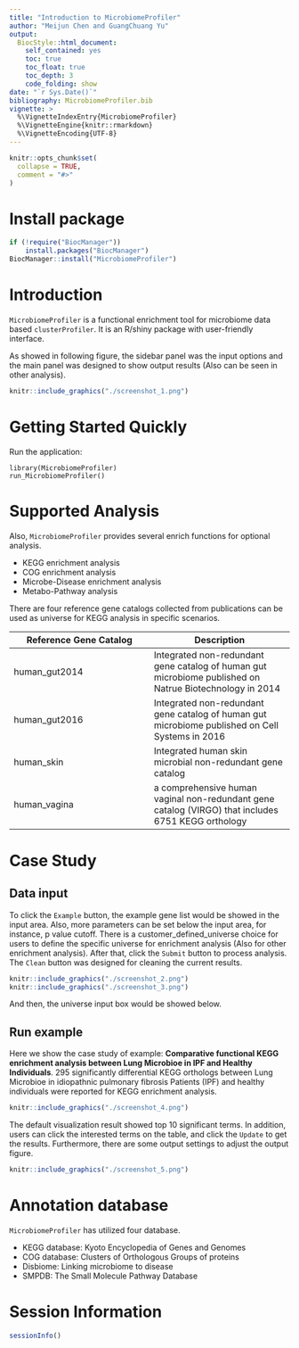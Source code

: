 ---
title: "Introduction to MicrobiomeProfiler"
author: "Meijun Chen and GuangChuang Yu"
output:
  BiocStyle::html_document:
    self_contained: yes
    toc: true
    toc_float: true
    toc_depth: 3
    code_folding: show
date: "`r Sys.Date()`"
bibliography: MicrobiomeProfiler.bib
vignette: >
  %\VignetteIndexEntry{MicrobiomeProfiler}
  %\VignetteEngine{knitr::rmarkdown}
  %\VignetteEncoding{UTF-8}
---

```{r, include = FALSE}
knitr::opts_chunk$set(
  collapse = TRUE,
  comment = "#>"
)
```
#  Install package
```{r eval = FALSE}
if (!require("BiocManager"))
    install.packages("BiocManager")
BiocManager::install("MicrobiomeProfiler")
```

# Introduction

`MicrobiomeProfiler` is a functional enrichment tool for microbiome data based `clusterProfiler`. It is an R/shiny package with user-friendly interface.

As showed in following figure, the sidebar panel was the input options and the main panel was designed to show output results (Also can be seen in other analysis).

```{r, echo=FALSE, fig.width = 20, dpi=600, fig.align="center", fig.cap="**KEGG enrichment analysis**"}
knitr::include_graphics("./screenshot_1.png")
```

# Getting Started Quickly

Run the application:
```
library(MicrobiomeProfiler)
run_MicrobiomeProfiler()

```

# Supported Analysis

Also, `MicrobiomeProfiler` provides several enrich functions for optional analysis.

+ KEGG enrichment analysis
+ COG enrichment analysis
+ Microbe-Disease enrichment analysis
+ Metabo-Pathway analysis

There are four reference gene catalogs collected from publications can be used as universe for KEGG analysis in specific scenarios.

| Reference Gene Catalog | Description |
| ----------- | ----------- |
| human_gut2014 | Integrated non-redundant gene catalog of human gut microbiome published on Natrue Biotechnology in 2014 |
| human_gut2016   | Integrated non-redundant gene catalog of human gut microbiome published on Cell Systems in 2016 |
|human_skin |Integrated human skin microbial non-redundant gene catalog | |
|human_vagina | a comprehensive human vaginal non-redundant gene catalog (VIRGO) that includes 6751 KEGG orthology|

# Case Study

## Data input
 
To click the `Example` button, the example gene list would be showed in the input area. Also, more parameters can be set below the input area, for instance, p value cutoff. There is a customer_defined_universe choice for users to define the specific universe for enrichment analysis (Also for other enrichment analysis). After that, click the `Submit` button to process analysis. The `Clean` button was designed for cleaning the current results.

```{r, echo=FALSE, fig.width = 20, dpi=600, fig.align="center", fig.cap="**Customize the universe**"}
knitr::include_graphics("./screenshot_2.png")
knitr::include_graphics("./screenshot_3.png")
```
And then, the universe input box would be showed below.

## Run example
Here we show the case study of example: **Comparative functional KEGG enrichment analysis between Lung Microbioe in IPF and Healthy Individuals**. 295 significantly differential KEGG orthologs between Lung Microbioe in idiopathnic pulmonary fibrosis Patients (IPF) and healthy individuals were reported for KEGG enrichment analysis.

```{r, echo=FALSE, fig.width = 20, dpi=600, fig.align="center", fig.cap="**Case study**"}
knitr::include_graphics("./screenshot_4.png")
```

The default visualization result showed top 10 significant terms. In addition, users can click the interested terms on the table, and click the `Update` to get the results. Furthermore, there are some output settings to adjust the output figure. 

```{r, echo=FALSE, fig.width = 20, dpi=600, fig.align="center", fig.cap="**To show interested tetms**"}
knitr::include_graphics("./screenshot_5.png")
```

# Annotation database

`MicrobiomeProfiler` has utilized four database.

+ KEGG database: Kyoto Encyclopedia of Genes and Genomes
+ COG database: Clusters of Orthologous Groups of proteins
+ Disbiome: Linking microbiome to disease
+ SMPDB: The Small Molecule Pathway Database

#  Session Information
```{r echo = FALSE}
sessionInfo()
```
